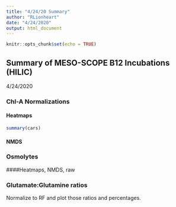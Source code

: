 ```yaml
---
title: "4/24/20 Summary"
author: "RLionheart"
date: "4/24/2020"
output: html_document
---
```


```r
knitr::opts_chunk$set(echo = TRUE)
```

## Summary of MESO-SCOPE B12 Incubations (HILIC) 
4/24/2020

### Chl-A Normalizations

#### Heatmaps
```r
summary(cars)
```

#### NMDS 

### Osmolytes
####Heatmaps, NMDS, raw

### Glutamate:Glutamine ratios
Normalize to RF and plot those ratios and percentages.